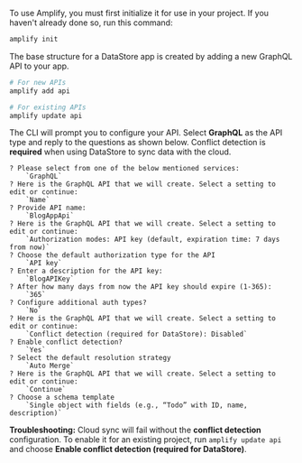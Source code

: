 To use Amplify, you must first initialize it for use in your project. If you haven't already done so, run this command:
```bash
amplify init
```

The base structure for a DataStore app is created by adding a new GraphQL API to your app.

```bash
# For new APIs
amplify add api

# For existing APIs
amplify update api
```

The CLI will prompt you to configure your API. Select **GraphQL** as the API type and reply to the questions as shown below. Conflict detection is **required** when using DataStore to sync data with the cloud.

```console
? Please select from one of the below mentioned services:
    `GraphQL`
? Here is the GraphQL API that we will create. Select a setting to edit or continue:
    `Name`
? Provide API name:
    `BlogAppApi`
? Here is the GraphQL API that we will create. Select a setting to edit or continue:
    `Authorization modes: API key (default, expiration time: 7 days from now)`
? Choose the default authorization type for the API
    `API key`
? Enter a description for the API key:
    `BlogAPIKey`
? After how many days from now the API key should expire (1-365):
    `365`
? Configure additional auth types?
    `No`
? Here is the GraphQL API that we will create. Select a setting to edit or continue:
    `Conflict detection (required for DataStore): Disabled`
? Enable conflict detection?
    `Yes`
? Select the default resolution strategy
    `Auto Merge`
? Here is the GraphQL API that we will create. Select a setting to edit or continue:
    `Continue`
? Choose a schema template
    `Single object with fields (e.g., “Todo” with ID, name, description)`
```

<Callout warning>

**Troubleshooting:** Cloud sync will fail without the **conflict detection** configuration. To enable it for an existing project, run `amplify update api` and choose **Enable conflict detection (required for DataStore)**.

</Callout>
